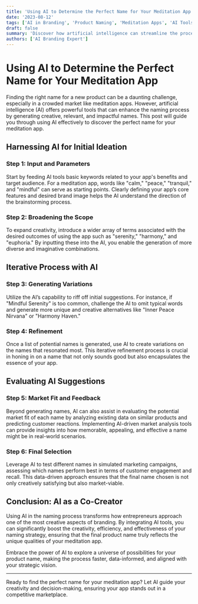 ```yaml
---
title: 'Using AI to Determine the Perfect Name for Your Meditation App'
date: '2023-08-12'
tags: ['AI in Branding', 'Product Naming', 'Meditation Apps', 'AI Tools']
draft: false
summary: 'Discover how artificial intelligence can streamline the process of naming your meditation app, enhancing creativity and ensuring market relevance.'
authors: ['AI Branding Expert']
---
```


# Using AI to Determine the Perfect Name for Your Meditation App

Finding the right name for a new product can be a daunting challenge, especially in a crowded market like meditation apps. However, artificial intelligence (AI) offers powerful tools that can enhance the naming process by generating creative, relevant, and impactful names. This post will guide you through using AI effectively to discover the perfect name for your meditation app.

## Harnessing AI for Initial Ideation

### Step 1: Input and Parameters
Start by feeding AI tools basic keywords related to your app's benefits and target audience. For a meditation app, words like "calm," "peace," "tranquil," and "mindful" can serve as starting points. Clearly defining your app’s core features and desired brand image helps the AI understand the direction of the brainstorming process.

### Step 2: Broadening the Scope
To expand creativity, introduce a wider array of terms associated with the desired outcomes of using the app such as "serenity," "harmony," and "euphoria." By inputting these into the AI, you enable the generation of more diverse and imaginative combinations.

## Iterative Process with AI

### Step 3: Generating Variations
Utilize the AI’s capability to riff off initial suggestions. For instance, if "Mindful Serenity" is too common, challenge the AI to omit typical words and generate more unique and creative alternatives like "Inner Peace Nirvana" or "Harmony Haven."

### Step 4: Refinement
Once a list of potential names is generated, use AI to create variations on the names that resonated most. This iterative refinement process is crucial in honing in on a name that not only sounds good but also encapsulates the essence of your app.

## Evaluating AI Suggestions

### Step 5: Market Fit and Feedback
Beyond generating names, AI can also assist in evaluating the potential market fit of each name by analyzing existing data on similar products and predicting customer reactions. Implementing AI-driven market analysis tools can provide insights into how memorable, appealing, and effective a name might be in real-world scenarios.

### Step 6: Final Selection
Leverage AI to test different names in simulated marketing campaigns, assessing which names perform best in terms of customer engagement and recall. This data-driven approach ensures that the final name chosen is not only creatively satisfying but also market-viable.

## Conclusion: AI as a Co-Creator

Using AI in the naming process transforms how entrepreneurs approach one of the most creative aspects of branding. By integrating AI tools, you can significantly boost the creativity, efficiency, and effectiveness of your naming strategy, ensuring that the final product name truly reflects the unique qualities of your meditation app.

Embrace the power of AI to explore a universe of possibilities for your product name, making the process faster, data-informed, and aligned with your strategic vision.

---

Ready to find the perfect name for your meditation app? Let AI guide your creativity and decision-making, ensuring your app stands out in a competitive marketplace.
